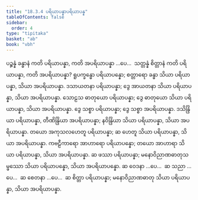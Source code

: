 ```yaml
---
title: "18.3.4 ပရိယာပန္နာပရိယာပန္န"
tableOfContents: false
sidebar:
  order: 4
type: "tipitaka"
basket: "ab"
book: "vbh"
---
```



<DynamicBreadcrumb />

<Division number="1005" book="vbh" e="ch" v="30" p="426">

<Paragraph number="3073" book="vbh">
ပဉ္စန္နံ ခန္ဓာနံ ကတိ ပရိယာပန္နာ, ကတိ အပရိယာပန္နာ …ပေ…  သတ္တန္နံ စိတ္တာနံ ကတိ ပရိယာပန္နာ, ကတိ အပရိယာပန္နာ?
</Paragraph>

</Division>
<Division number="1006" book="vbh" e="ch" v="30" p="426">

<Paragraph number="3074" book="vbh">
ရူပက္ခန္ဓော ပရိယာပန္နော; စတ္တာရော ခန္ဓာ သိယာ ပရိယာပန္နာ, သိယာ အပရိယာပန္နာ.
</Paragraph>

<Paragraph number="3075" book="vbh">
ဒသာယတနာ ပရိယာပန္နာ; ဒွေ အာယတနာ သိယာ ပရိယာပန္နာ, သိယာ အပရိယာပန္နာ.
</Paragraph>

<Paragraph number="3076" book="vbh">
သောဠသ ဓာတုယော ပရိယာပန္နာ; ဒွေ ဓာတုယော သိယာ ပရိယာပန္နာ, သိယာ အပရိယာပန္နာ.
</Paragraph>

<Paragraph number="3077" book="vbh">
ဒွေ သစ္စာ ပရိယာပန္နာ; ဒွေ သစ္စာ အပရိယာပန္နာ.
</Paragraph>

<Paragraph number="3078" book="vbh">
ဒသိန္ဒြိယာ ပရိယာပန္နာ, တီဏိန္ဒြိယာ အပရိယာပန္နာ; နဝိန္ဒြိယာ သိယာ ပရိယာပန္နာ, သိယာ အပရိယာပန္နာ.
</Paragraph>

<Paragraph number="3079" book="vbh">
တယော အကုသလဟေတူ ပရိယာပန္နာ; ဆ ဟေတူ သိယာ ပရိယာပန္နာ, သိယာ အပရိယာပန္နာ.
</Paragraph>

<Paragraph number="3080" book="vbh">
ကဗဠီကာရော အာဟာရော ပရိယာပန္နော; တယော အာဟာရာ သိယာ ပရိယာပန္နာ, သိယာ အပရိယာပန္နာ.
</Paragraph>

<Paragraph number="3081" book="vbh">
ဆ ဖဿာ ပရိယာပန္နာ; မနောဝိညာဏဓာတုသမ္ဖဿော သိယာ ပရိယာပန္နော, သိယာ အပရိယာပန္နော.
</Paragraph>

<Paragraph number="3082" book="vbh">
ဆ ဝေဒနာ …ပေ…  ဆ သညာ …ပေ…  ဆ စေတနာ …ပေ…  ဆ စိတ္တာ ပရိယာပန္နာ; မနောဝိညာဏဓာတု သိယာ ပရိယာပန္နာ, သိယာ အပရိယာပန္နာ.
</Paragraph>
</Division>